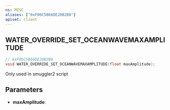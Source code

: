 ```yaml
---
ns: MISC
aliases: ["0xF06C5B66DE20B2B8"]
apiset: client
---
```

## WATER_OVERRIDE_SET_OCEANWAVEMAXAMPLITUDE

```c
// 0xF06C5B66DE20B2B8
void WATER_OVERRIDE_SET_OCEANWAVEMAXAMPLITUDE(float maxAmplitude);
```

Only used in smuggler2 script

## Parameters
* **maxAmplitude**: